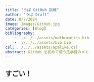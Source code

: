 ```yaml
---
title: "うぱ GitHub 挑戦"
author: "うぱ Draft"
date: 8/7/2024
image: Images/GitHub.jpg
categories: [Blog]
bibliography: 
    - ../../../assets/mathematics.bib
    - ../../../assets/bib.bib
csl: ../../../assets/apalike.csl
abstract: GitHub を初めて使う法学徒のメモ
---
```


## すごい！